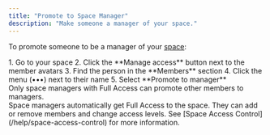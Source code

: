 ```yaml
---
title: "Promote to Space Manager"
description: "Make someone a manager of your space."
---
```



To promote someone to be a manager of your [space](/help/intro-to-spaces):

<Steps>
1. Go to your space
2. Click the **Manage access** button next to the member avatars
3. Find the person in the **Members** section
4. Click the menu (•••) next to their name
5. Select **Promote to manager**
</Steps>

<Aside type="note">
Only space managers with Full Access can promote other members to managers.
</Aside>

<Aside type="tip">
Space managers automatically get Full Access to the space. They can add or remove members and change access levels. See [Space Access Control](/help/space-access-control) for more information.
</Aside>
